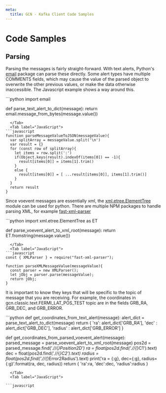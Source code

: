 ```yaml
---
meta:
  title: GCN - Kafka Client Code Samples
---
```



# Code Samples

## Parsing

Parsing the messages is fairly straight-forward. With text alerts, Python's [email](https://docs.python.org/3/library/email.html#module-email) package can parse these directly. Some alert types have multiple COMMENTS fields, which may cause the value of the parsed object to overwrite the other previous values, or make the data otherwise inaccessible. The Javascript example shows a way around this.

<Tabs>
  <Tab label="Python">
```python
import email

def parse_text_alert_to_dict(message):
return email.message_from_bytes(message.value())

````
  </Tab>
  <Tab label="JavaScript">
```javascript
function parseMessageValueToJSON(messageValue){
  var splitArray = messageValue.split('\n')
  var result = {}
  for (const row of splitArray){
    let items = row.split(':')
    if(Object.keys(result).indexOf(items[0]) == -1){
      result[items[0]] = items[1].trim()
    }
    else {
      result[items[0]] = [ ...result[items[0]], items[1].trim()]
    }
  }
  return result
}
````

  </Tab>
</Tabs>

Since voevent messages are essentially xml, the [xml.etree.ElementTree](https://docs.python.org/3/library/xml.etree.elementtree.html) module can be used for python. There are multiple NPM packages to handle parsing XML, for example [fast-xml-parser](https://www.npmjs.com/package/fast-xml-parser)

<Tabs>
  <Tab label="Python">
```python
import xml.etree.ElementTree as ET

def parse_voevent_alert_to_xml_root(message):
return ET.fromstring(message.value())

````
  </Tab>
  <Tab label="JavaScript">
```javascript
const { XMLParser } = require("fast-xml-parser");

function parseXMLMessageValue(messageValue){
  const parser = new XMLParser();
  let jObj = parser.parse(messageValue);
  return jObj;
}
````

  </Tab>
</Tabs>

It is important to know they keys that will be specific to the topic of message that you are receiving. For example, the coordinates in gcn.classic.text.FERMI_LAT_POS_TEST topic are in the fields GRB_RA, GRB_DEC, and GRB_ERROR.

<Tabs>
  <Tab label="Python">
```python
def get_coordinates_from_text_alert(message):
    alert_dict = parse_text_alert_to_dict(message)
    return {
        'ra': alert_dict['GRB_RA'],
        'dec' : alert_dict['GRB_DEC'],
        'radius' : alert_dict['GRB_ERROR']
    }

def get_coordinates_from_parsed_voevent_alert(message):
parsed_message = parse_voevent_alert_to_xml_root(message)
pos2d = parsed_message.find('.//{_}Position2D')
ra = float(pos2d.find('.//{_}C1').text)
dec = float(pos2d.find('.//{_}C2').text)
radius = float(pos2d.find('.//{_}Error2Radius').text)
print('ra = {:g}, dec={:g}, radius={:g}'.format(ra, dec, radius))
return {
'ra':ra,
'dec':dec,
'radius':radius
}

````
  </Tab>
  <Tab label="JavaScript">

```javascript

````

  </Tab>
</Tabs>
